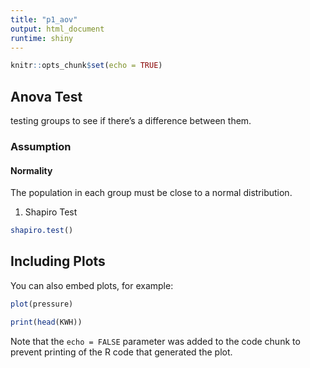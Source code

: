 ```yaml
---
title: "p1_aov"
output: html_document
runtime: shiny
---
```


```r
knitr::opts_chunk$set(echo = TRUE)
```

## Anova Test

testing groups to see if there’s a difference between them.

### Assumption

#### Normality

The population in each group must be close to a normal distribution.

1. Shapiro Test
```r
shapiro.test()
```

## Including Plots

You can also embed plots, for example:

```r
plot(pressure)
```

```r
print(head(KWH))
```

Note that the `echo = FALSE` parameter was added to the code chunk to prevent printing of the R code that generated the plot.
